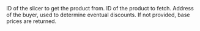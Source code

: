 
<ParamField body="slicerId" type="number" required>
  ID of the slicer to get the product from.
</ParamField>

<ParamField body="productId" type="number" required>
  ID of the product to fetch.
</ParamField>

<ParamField body="buyer" type="`0x${string}` | undefined">
  Address of the buyer, used to determine eventual discounts. If not provided,
  base prices are returned.
</ParamField>
